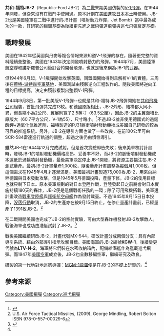{{infobox weapon
| name               = 共和-福特JB-2
| image              = File:JB-2 Loon (V-1 Buzz Bomb) USAF.jpg
| image_size         = 300px
| caption            = [[美國空軍國家博物館|美國空軍國家博物館]]內的JB-2
| origin             = {{USA}}
| type               = [[巡弋飛彈|巡弋飛彈]]
<!-- Type selection -->
| is_missile         = yes
<!-- Service history -->
| service            = 1945–50
| used_by            = 
<!-- Production history -->
| designer           = 
| design_date        = 
| production_date    = 1944–45
| manufacturer       = [[共和飛機公司|共和飛機公司]]<br>[[福特汽車|福特汽車]]
| number             = 1,391
<!-- General specifications -->
| spec_label         = 
| weight             = {{convert |5000|lb}}
| length             = {{convert |27|ft|1|in}}
| part_length        = 
| width              = 
| height             = 
| diameter           = {{convert |34|in}}
| crew               = 
| passengers         =
<!-- Explosive specifications -->
| filling            = 
| filling_weight     = {{convert|2000|lb}}
| detonation         = 
| yield              = 
<!-- Vehicle/missile specifications -->
| engine             = [[Ford_PJ31|Ford PJ31]] [[pulsejet|pulsejet]]
| engine_power       = {{convert |660|lb-f|kN|abbr=on}}
| pw_ratio           = 
| payload_capacity   = 
| fuel_capacity      = 
| vehicle_range      = {{convert |150|mi}}
| speed              = {{convert |425|mph}}
| guidance           = 
| steering           = 
<!-- Missiles only -->
| wingspan           = {{convert |17|ft|8|in}}
| propellant         =
| ceiling            = 
| altitude           = 
| depth              = 
| boost              = 
| accuracy           = {{convert|0.25|mi}} at {{convert |100|mi}}
| launch_platform    = 
| transport          =
}}

'''共和-福特JB-2'''（Republic-Ford JB-2）為[[二戰|二戰]]末期美國仿製的[[V-1飛彈|V-1飛彈]]。在1944年開發，但從來沒有在戰鬥中使用過。原本計劃在[[沒落行動|美國進攻日本本土]]時使用。JB-2也是美國陸軍在二戰中進行的JB計畫（噴射動力炸彈，Jet Bomb）當中最為成功的一款，其研究的相關基礎為後續更先進之戰術彈道飛彈與巡弋飛彈奠定基礎。

==戰時發展==
美國在1942年從英國與丹麥等複合情報來源知道V-1飛彈的存在，隨著更完整的資料陸續彙整後，美國在1943年決定開發噴射動力的飛彈。1944年7月，美國陸軍航空隊和諾斯羅普公司簽訂合約開發飛彈，也就是後來稱為JB-1的武器。

但1944年6月起，V-1飛彈開始攻擊英國，同盟國開始得到且解析V-1的實體，三周後在[[萊特-派特森空軍基地|萊特-派特森空軍基地]]，美國測試由殘骸逆向工程製作的{{link-en|As014噴射發動機|Argus As 014}}。隨後美國將逆向工程的目標提高，決定由殘骸複製出整顆V-1飛彈。

1944年9月8日，第一批美版V-1飛彈--也就是共和-福特JB-2飛彈開始在[[共和飛機公司|共和飛機公司]]組裝，首批飛彈共完成13枚。和德國原版相比，JB-2外形、結構都大同小異，但長縮小為2公尺、翼展則寬了2.5英寸（63.5公厘），因此JB-2的主翼面積比原版大（60.7平方公尺，V-1為55），尺寸略小。<ref name="呼嘯的天空">{{cite web|title=呼嘯的天空 納粹德國V-1飛彈系統 part11|url=http://www.afwing.com/intro/v1_missile/vi_missile-11.htm|publisher=空軍之翼|accessdate=2015-08-16|archive-date=2016-03-06|archive-url=https://web.archive.org/web/20160306171637/http://www.afwing.com/intro/v1_missile/vi_missile-11.htm|dead-url=no}}</ref>不過JB-2並非使用德國式的過錳酸鉀+過氧化氫推進劑，福特製造的PJ31脈衝噴射發動機換成美國自己研發的較為可靠的推進系統。另外，JB-2在導引方面也做了一些改良，在前100公里可由SCR-584雷達進行軌道的調整，超過之後仍由慣性導引。

雖然JB-1在1944年12月完成試射，但是首次實驗即告失敗；後來美軍檢討計畫時，發現JB-1的噴射發動機價格高昂、妥善率不好，而JB-2的脈衝噴射發動機成本遠低於渦輪噴射發動機，最後美軍決定停止JB-1開發，將資源主要挹注在JB-2測試量產。最初JB-2計畫量產1,000枚，隨後量產計畫調整為每個月1,000枚，但這個需求在1945年4月才逐漸滿足。美國最初計畫製造75,000枚JB-2，用來向納粹德國與日本發動攻擊，但是1945年5月德國投降，產量下修，JB-2的使用目標也就只剩下日本。原本美軍規劃的對日本登陸作戰，登陸發起日之前將會對日本實施持續180天的轟炸，JB-2便是這個戰術任務的一環；除了可用飛機搭載，美軍還計畫改造[[戰車登陸艦|戰車登陸艦]]與[[護衛航空母艦|護衛航空母艦]]作為發射載臺。不過1945年8月15日日本投降，[[沒落行動|沒落行動]]取消，JB-2的生產亦在被9月15日終止。在停止量產計畫前，已經量產了1391枚JB-2。<ref name="jb2">U.S. Air Force Tactical Missiles, (2009), George Mindling, Robert Bolton ISBN 978-0-557-00029-6</ref>

在二戰期間美國也完成了JB-2的空射實驗，可由大型轟炸機發射JB-2攻擊敵人。戰後海軍也成功由潛艇試射了JB-2。<ref name="【卧烟社】第⑨期 美国二战制导武器">{{cite web|title=【卧烟社】第⑨期 美国二战制导武器 url=http://www.bilibili.com/video/av1915701/}}</ref>{{Better source}}

戰後美國繼續研改JB-2，計畫代號MX-544，研改計畫分成兩個分支：具有內部導引系統、藉由外部導引指示攻擊目標。美國海軍的JB-2編號'''KGW-1'''，後續變更代號為'''LTV-N-2'''，海軍將它們裝在水密收納箱內，配備給潛艦作為艦載巡弋飛彈。而1947年[[美國空軍|美國空軍]]成立後，JB-2也全數移編空軍，繼續研究及改良。

研製的第一代地對地巡航導彈：[[MGM-1飛彈|MGM-1飛彈]]便是在JB-2的基礎上研製的。<ref name="呼嘯的天空"></ref>

==參考來源==
<references />

{{早期美國空軍導彈}}
{{V武器}}
[[Category:美國飛彈|Category:美國飛彈]]
[[Category:巡弋飛彈|Category:巡弋飛彈]]